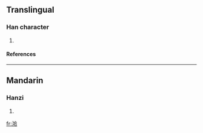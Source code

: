 ==Translingual==
===Han character===
{{Han char|rn=85|rad=水|as=09|sn=12|four=3816<sub>1</sub>|canj=水手人口 (EQOR)}}
# {{defn|Han|sort=水09}}
====References====
{{Han ref|kx=0636.040|dkj=17804|dj=1043.120|hdz=31667.010|uh=6E41|ud=28225|bh=D9F3|bd=55795}}

----
==Mandarin==
===Hanzi===
{{cmn-hanzi|pin=[[shí]] (shi2)|wg=shih<sup>2</sup>}}
# {{defn|Mandarin}}

[[fr:湁]]